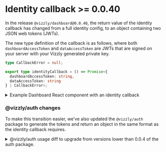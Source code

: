 # Identity callback >= 0.0.40

In the release `@vizzly/dashboard@0.0.40`, the return value of the identity callback has changed from
a full identity config, to an object containing two JSON web tokens (JWTs).

The new type definition of the callback is as follows, where both `dashboardAccessToken` and `dataAccessToken` are JWTs that are signed on your server with your Vizzly generated private key.

```ts
type CallbackError = null;

export type identityCallback = () => Promise<{
  dashboardAccessToken: string,
  dataAccessToken: string
} | CallbackError>;
```
<details>
  <summary>Example Dashboard React component with an identity callback</summary>

```tsx
<Vizzly.Dashboard
  type='self-hosted'
  vizzlyDockerImageEndpoint='/query-engine'
  identityCallback={async () => {
    const response = await fetch('/api/identity');

    if(response.ok) {
      const tokens = await response.json();

      return tokens;
    };

    return null;
  }}
/>
```

</details>


### @vizzly/auth changes
To make this transition easier, we've also updated the `@vizzly/auth` package to generate the tokens and return an object in the same format as the identity callback requires.

<details>
  <summary>@vizzly/auth usage diff to upgrade from versions lower than 0.0.4 of the auth package.</summary>

If you are currently using a version of the Vizzly auth package <= 0.0.4, the following diff will help you upgrade;

```diff
  const vizzAuth = createSigner({
    privateKey: PRIVATE_KEY,
    ttlInMinutes: 60,
  });

  let identityConfig = {
    userReference: "usr_12345",
-   userType: 'editor' | 'standard',
+   accessType: 'editor' | 'standard',
-   dataSets: "*",
+   dataSetIds: "*",
    secureFilters: {},
    organisationId: "org_7e58f56ceff84f80bc529b57f802d638",
    dashboardId: "dsh_3259c56329884d4c8de2c354063fa401",
  };

-  const {integritySignature, expires} = await vizzAuth.signIdentityConfig(partialIdentityConfig);
-  const identityConfig = {...partialIdentityConfig, integritySignature, expires};

+ const tokens = await vizzAuth.generateTokens(identityConfig);

  res
  .status(200)
  .setHeader('Access-Control-Allow-Origin', '*')
- .json({ identityConfig });
+ .json(tokens);
```

</details>